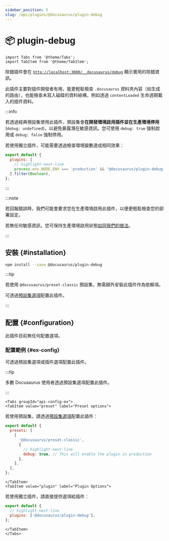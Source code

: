 ```yaml
---
sidebar_position: 5
slug: /api/plugins/@docusaurus/plugin-debug
---
```


# 📦 plugin-debug

```mdx-code-block
import Tabs from '@theme/Tabs';
import TabItem from '@theme/TabItem';
```

除錯插件會在 [`http://localhost:3000/__docusaurus/debug`](http://localhost:3000/__docusaurus/debug) 顯示實用的除錯資訊。

此插件主要對插件開發者有用，能更輕鬆檢查 `.docusaurus` 資料夾內容（如生成的路由），也能檢查未寫入磁碟的資料結構，例如透過 `contentLoaded` 生命週期載入的插件資料。

:::info

若透過經典預設集使用此插件，預設集會**在開發環境啟用插件並在生產環境停用** (`debug: undefined`)，以避免暴露潛在敏感資訊。您可使用 `debug: true` 強制啟用或 `debug: false` 強制停用。

若使用獨立插件，可能需要透過檢查環境變數達成相同效果：

```js title="docusaurus.config.js"
export default {
  plugins: [
    // highlight-next-line
    process.env.NODE_ENV === 'production' && '@docusaurus/plugin-debug',
  ].filter(Boolean),
};
```

:::

:::note

若回報錯誤時，我們可能會要求您在生產環境啟用此插件，以便更輕鬆檢查您的部署設定。

若無任何敏感資訊，您可保持生產環境啟用狀態[如同我們的做法](/__docusaurus/debug)。

:::

## 安裝 {#installation}

```bash npm2yarn
npm install --save @docusaurus/plugin-debug
```

:::tip

若使用 `@docusaurus/preset-classic` 預設集，無需額外安裝此插件作為依賴項。

可透過[預設集選項](../../using-plugins.mdx#docusauruspreset-classic)配置此插件。

:::

## 配置 {#configuration}

此插件目前無任何配置選項。

### 配置範例 {#ex-config}

可透過預設集選項或插件選項配置此插件。

:::tip

多數 Docusaurus 使用者透過預設集選項配置此插件。

:::

```mdx-code-block
<Tabs groupId="api-config-ex">
<TabItem value="preset" label="Preset options">
```

若使用預設集，請透過[預設集選項](../../using-plugins.mdx#docusauruspreset-classic)配置此插件：

```js title="docusaurus.config.js"
export default {
  presets: [
    [
      '@docusaurus/preset-classic',
      {
        // highlight-next-line
        debug: true, // This will enable the plugin in production
      },
    ],
  ],
};
```

```mdx-code-block
</TabItem>
<TabItem value="plugin" label="Plugin Options">
```

若使用獨立插件，請直接提供選項給插件：

```js title="docusaurus.config.js"
export default {
  // highlight-next-line
  plugins: ['@docusaurus/plugin-debug'],
};
```

```mdx-code-block
</TabItem>
</Tabs>
```